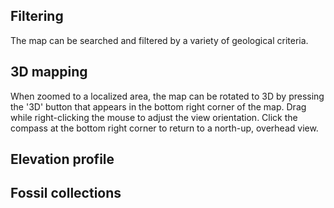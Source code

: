 
## Filtering

The map can be searched and filtered by a variety of geological criteria.

<DocsVideo slug="map-filtering-demo" />

## 3D mapping

When zoomed to a localized area, the map can be rotated to 3D by pressing the '3D'
button that appears in the bottom right corner of the map. Drag while right-clicking
the mouse to adjust the view orientation. Click the compass at
the bottom right corner to return to a north-up, overhead view.

<DocsVideo slug="map-3d-demo" />

## Elevation profile

<DocsVideo slug="map-elevation-profile-demo" />

## Fossil collections

<DocsVideo slug="map-fossils-demo" />

<DocsVideo slug="map-infobox-demo" />

<DocsVideo slug="map-layers-demo" />

<DocsVideo slug="map-literature-demo" />

